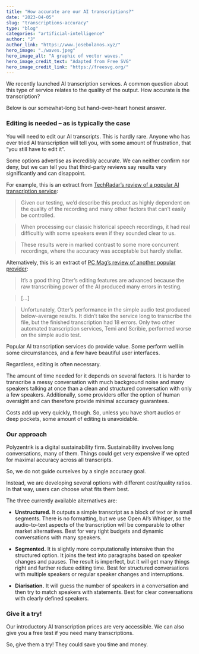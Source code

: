 ```yaml
---
title: "How accurate are our AI transcriptions?"
date: "2023-04-05"
slug: "transcriptions-accuracy"
type: "blog"
categories: "artificial-intelligence"
author: "J"
author_link: "https://www.josebolanos.xyz/"
hero_image: "./waves.jpeg"
hero_image_alt: "A graphic of vector waves."
hero_image_credit_text: "Adapted from Free SVG"
hero_image_credit_link: "https://freesvg.org/"
---
```

We recently launched AI transcription services. A common question about this type of service relates to the quality of the output. How accurate is the transcription?

Below is our somewhat-long but hand-over-heart honest answer.

### Editing is needed – as is typically the case
You will need to edit our AI transcripts. This is hardly rare. Anyone who has ever tried AI transcription will tell you, with some amount of frustration, that “you still have to edit it”.

Some options advertise as incredibly accurate. We can neither confirm nor deny, but we can tell you that third-party reviews say results vary significantly and can disappoint.

For example, this is an extract from [TechRadar’s review of a popular AI transcription service](https://www.techradar.com/reviews/sonixai):  

> Given our testing, we’d describe this product as highly dependent on the quality of the recording and many other factors that can’t easily be controlled.

> When processing our classic historical speech recordings, it had real difficultly with some speakers even if they sounded clear to us.

> These results were in marked contrast to some more concurrent recordings, where the accuracy was acceptable but hardly stellar.

Alternatively, this is an extract of [PC Mag’s review of another popular provider](https://uk.pcmag.com/speech-recognition/93615/otter): 

> It’s a good thing Otter’s editing features are advanced because the raw transcribing power of the AI produced many errors in testing.

> […]

> Unfortunately, Otter’s performance in the simple audio test produced below-average results. It didn’t take the service long to transcribe the file, but the finished transcription had 18 errors. Only two other automated transcription services, Temi and Scribie, performed worse on the simple audio test.

Popular AI transcription services do provide value. Some perform well in some circumstances, and a few have beautiful user interfaces.

Regardless, editing is often necessary.

The amount of time needed for it depends on several factors. It is harder to transcribe a messy conversation with much background noise and many speakers talking at once than a clean and structured conversation with only a few speakers. Additionally, some providers offer the option of human oversight and can therefore provide minimal accuracy guarantees.

Costs add up very quickly, though. So, unless you have short audios or deep pockets, some amount of editing is unavoidable.

### Our approach
Polyzentrik is a digital sustainability firm. Sustainability involves long conversations, many of them. Things could get very expensive if we opted for maximal accuracy across all transcripts.

So, we do not guide ourselves by a single accuracy goal. 

Instead, we are developing several options with different cost/quality ratios. In that way, users can choose what fits them best.

The three currently available alternatives are:

* **Unstructured.** It outputs a simple transcript as a block of text or in small segments. There is no formatting, but we use Open AI’s Whisper, so the audio-to-text aspects of the transcription will be comparable to other market alternatives. Best for very tight budgets and dynamic conversations with many speakers.

* **Segmented.** It is slightly more computationally intensive than the structured option. It joins the text into paragraphs based on speaker changes and pauses. The result is imperfect, but it will get many things right and further reduce editing time. Best for structured conversations with multiple speakers or regular speaker changes and interruptions.

* **Diarisation.** It will guess the number of speakers in a conversation and then try to match speakers with statements. Best for clear conversations with clearly defined speakers.

### Give it a try!
Our introductory AI transcription prices are very accessible. We can also give you a free test if you need many transcriptions. 

So, give them a try! They could save you time and money.

